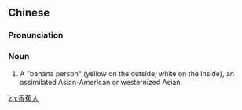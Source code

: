 ==Chinese==
{{zh-forms|type=21}}

===Pronunciation===
{{zh-pron
|m=xiāngjiāorén
|cat=n
}}

===Noun===
{{zh-noun}}

# {{lb|zh|pejorative}} A "banana person" (yellow on the outside, white on the inside), an assimilated Asian-American or westernized Asian.

[[zh:香蕉人]]